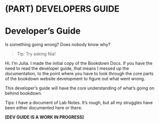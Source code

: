 # (PART) DEVELOPERS GUIDE {-}

# Developer's Guide

Is something going wrong? Does nobody know why?

> Tip: Try asking Nia!

Hi. I'm Julia. I made the initial copy of the Bookdown Docs. If you have the need to read the developer guide, that means I messed up the documentation, to the point where you have to look through the core parts of the bookdown website development to figure out what went wrong. 

This developer's guide will have the core understanding of what's going on behind bookdown.

Tips: I have a document of Lab Notes. It's rough, but all my struggles have been either documented here or there.

**[DEV GUIDE IS A WORK IN PROGRESS]**

<!-- Julia will probably not finish this before she leaves. -->
